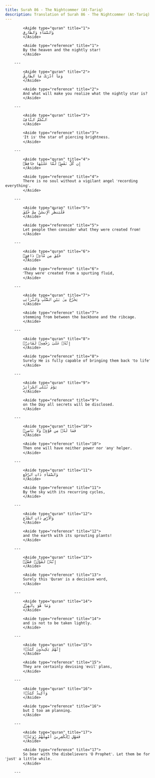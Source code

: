 ```yaml
---
title: Surah 86 - The Nightcommer (At-Tariq)
description: Translation of Surah 86 - The Nightcommer (At-Tariq)
---
```





            <Aside type="quran" title="1">
            وَٱلسَّمَآءِ وَٱلطَّارِقِ
            </Aside>

            <Aside type="reference" title="1">
            By the heaven and the nightly star!
            </Aside>

        ---
        
            <Aside type="quran" title="2">
            وَمَآ أَدْرَىٰكَ مَا ٱلطَّارِقُ
            </Aside>

            <Aside type="reference" title="2">
            And what will make you realize what the nightly star is?
            </Aside>

        ---
        
            <Aside type="quran" title="3">
            ٱلنَّجْمُ ٱلثَّاقِبُ
            </Aside>

            <Aside type="reference" title="3">
            ˹It is˺ the star of piercing brightness.
            </Aside>

        ---
        
            <Aside type="quran" title="4">
            إِن كُلُّ نَفْسٍۢ لَّمَّا عَلَيْهَا حَافِظٌۭ
            </Aside>

            <Aside type="reference" title="4">
            There is no soul without a vigilant angel ˹recording everything˺.
            </Aside>

        ---
        
            <Aside type="quran" title="5">
            فَلْيَنظُرِ ٱلْإِنسَٰنُ مِمَّ خُلِقَ
            </Aside>

            <Aside type="reference" title="5">
            Let people then consider what they were created from!
            </Aside>

        ---
        
            <Aside type="quran" title="6">
            خُلِقَ مِن مَّآءٍۢ دَافِقٍۢ
            </Aside>

            <Aside type="reference" title="6">
            ˹They were˺ created from a spurting fluid,
            </Aside>

        ---
        
            <Aside type="quran" title="7">
            يَخْرُجُ مِنۢ بَيْنِ ٱلصُّلْبِ وَٱلتَّرَآئِبِ
            </Aside>

            <Aside type="reference" title="7">
            stemming from between the backbone and the ribcage.
            </Aside>

        ---
        
            <Aside type="quran" title="8">
            إِنَّهُۥ عَلَىٰ رَجْعِهِۦ لَقَادِرٌۭ
            </Aside>

            <Aside type="reference" title="8">
            Surely He is fully capable of bringing them back ˹to life˺
            </Aside>

        ---
        
            <Aside type="quran" title="9">
            يَوْمَ تُبْلَى ٱلسَّرَآئِرُ
            </Aside>

            <Aside type="reference" title="9">
            on the Day all secrets will be disclosed.
            </Aside>

        ---
        
            <Aside type="quran" title="10">
            فَمَا لَهُۥ مِن قُوَّةٍۢ وَلَا نَاصِرٍۢ
            </Aside>

            <Aside type="reference" title="10">
            Then one will have neither power nor ˹any˺ helper.
            </Aside>

        ---
        
            <Aside type="quran" title="11">
            وَٱلسَّمَآءِ ذَاتِ ٱلرَّجْعِ
            </Aside>

            <Aside type="reference" title="11">
            By the sky with its recurring cycles,
            </Aside>

        ---
        
            <Aside type="quran" title="12">
            وَٱلْأَرْضِ ذَاتِ ٱلصَّدْعِ
            </Aside>

            <Aside type="reference" title="12">
            and the earth with its sprouting plants!
            </Aside>

        ---
        
            <Aside type="quran" title="13">
            إِنَّهُۥ لَقَوْلٌۭ فَصْلٌۭ
            </Aside>

            <Aside type="reference" title="13">
            Surely this ˹Quran˺ is a decisive word,
            </Aside>

        ---
        
            <Aside type="quran" title="14">
            وَمَا هُوَ بِٱلْهَزْلِ
            </Aside>

            <Aside type="reference" title="14">
            and is not to be taken lightly.
            </Aside>

        ---
        
            <Aside type="quran" title="15">
            إِنَّهُمْ يَكِيدُونَ كَيْدًۭا
            </Aside>

            <Aside type="reference" title="15">
            They are certainly devising ˹evil˺ plans,
            </Aside>

        ---
        
            <Aside type="quran" title="16">
            وَأَكِيدُ كَيْدًۭا
            </Aside>

            <Aside type="reference" title="16">
            but I too am planning.
            </Aside>

        ---
        
            <Aside type="quran" title="17">
            فَمَهِّلِ ٱلْكَٰفِرِينَ أَمْهِلْهُمْ رُوَيْدًۢا
            </Aside>

            <Aside type="reference" title="17">
            So bear with the disbelievers ˹O Prophet˺. Let them be for ˹just˺ a little while.
            </Aside>

        ---
        